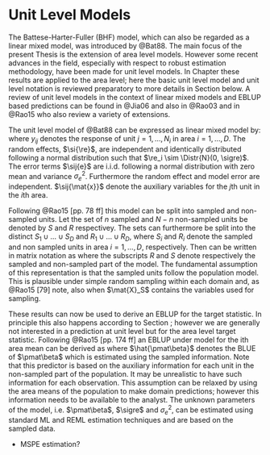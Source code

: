# Unit Level Models
\label{sec:unit_level}

The Battese-Harter-Fuller (BHF) model, which can also be regarded as a linear
mixed model, was introduced by @Bat88. The main focus of the present Thesis is
the extension of area level models. However some recent advances in the field,
especially with respect to robust estimation methodology, have been made for
unit level models. In Chapter \ref{chap:rfh} these results are applied to the
area level; here the basic unit level model and unit level notation is reviewed
preparatory to more details in Section \ref{sec:saerobust} below. A review of
unit level models in the context of linear mixed models and EBLUP based
predictions can be found in @Jia06 and also in @Rao03 and in @Rao15 who also
review a variety of extensions.

The unit level model of @Bat88 can be expressed as linear mixed model by:
\empty{
\begin{align}
	 y_{ij} = \sij{\mat{x}}^\top\pmat\beta + \si{\re} + \sij{e} \label{eq:bhf}
\end{align}
}where $y_{ij}$ denotes the response of unit $j = 1, \dots, N_i$ in area $i = 1,
\dots, D$. The random effects, $\si{\re}$, are independent and identically 
distributed following a normal distribution such that $\re_i \sim \Distr{N}(0, 
\sigre)$. The error terms $\sij{e}$ are i.i.d. following a normal distribution 
with zero mean and variance $\sigma_e^2$. Furthermore the random effect and 
model error are independent. $\sij{\mat{x}}$ denote the auxiliary variables for
the $j$th unit in the $i$th area.

Following @Rao15[pp. 78 ff] this model can be split into sampled and non-sampled
units. Let the set of $n$ sampled and $N-n$ non-sampled units be denoted by $S$
and $R$ respectivey. The sets can furthermore be split into the distinct $S_1 
\cup \dots \cup S_D$ and $R_1 \cup \dots \cup R_D$, where $S_i$ and $R_i$ denote
the sampled and non sampled units in area $i = 1, \dots, D$, respectively. Then
\eq{eq:bhf} can be written in matrix notation as
\empty{
\begin{align*}
\mat{y} = 
  \begin{pmatrix}\mat{y}_S\\\mat{y}_R\end{pmatrix} =
  \begin{pmatrix}\mat{X}_S\\\mat{X}_R\end{pmatrix} \pmat\beta +
  \begin{pmatrix}\mat{Z}_S\\\mat{Z}_R\end{pmatrix} \pmat\re + 
  \begin{pmatrix}\mat{e}_S\\\mat{e}_R\end{pmatrix}
\end{align*}
}where the subscripts $R$ and $S$ denote respectively the sampled and 
non-sampled part of the model. The fundamental assumption of this representation
is that the sampled units follow the population model. This is plausible under 
simple random sampling within each domain and, as @Rao15[79] note, also when
$\mat{X}_S$ contains the variables used for sampling.

These results can now be used to derive an EBLUP for the target statistic. In 
principle this also happens according to Section \ref{sec:blup}; however we are 
generally not interested in a prediction at unit level but for the area level 
target statistic. Following @Rao15[pp. 174 ff] an EBLUP under model \eq{eq:bhf} 
for the ith area mean can be derived as
\empty{
\begin{align}
\label{eq:bhfeblup}
\hat{\theta}_i^{BHF} = N_i^{-1} \Paran{\sum_{j \in S_i} y_{ij} + 
  \sum_{j\in R_i}(\sij{\mat{x}}^\top\hat{{\pmat\beta}} + \si{\hat{\re}})}
\end{align}
}where $\hat{\pmat\beta}$ denotes the BLUE of $\pmat\beta$ which is estimated
using the sampled information. Note that this predictor is based on the
auxiliary information for each unit in the non-sampled part of the population.
It may be unrealistic to have such information for each observation. This
assumption can be relaxed by using the area means of the population to make
domain predictions; however this information needs to be available to the
analyst. The unknown parameters of the model, i.e. $\pmat\beta$, $\sigre$ and
$\sigma_e^2$, can be estimated using standard ML and REML estimation techniques
and are based on the sampled data.

- MSPE estimation?
